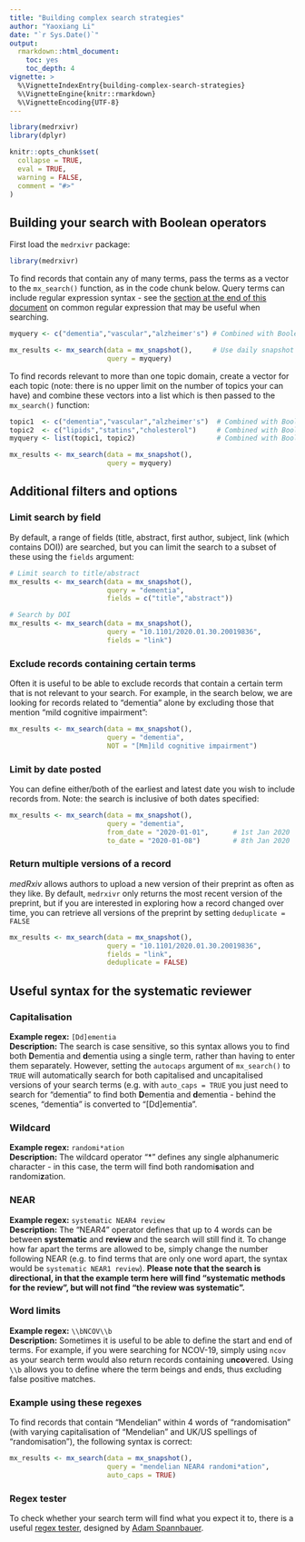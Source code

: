 ```yaml
---
title: "Building complex search strategies"
author: "Yaoxiang Li"
date: "`r Sys.Date()`"
output:
  rmarkdown::html_document:
    toc: yes
    toc_depth: 4
vignette: >
  %\VignetteIndexEntry{building-complex-search-strategies}
  %\VignetteEngine{knitr::rmarkdown}
  %\VignetteEncoding{UTF-8}
---
```


```r
library(medrxivr)
library(dplyr)

knitr::opts_chunk$set(
  collapse = TRUE,
  eval = TRUE,
  warning = FALSE,
  comment = "#>"
)
```


## Building your search with Boolean operators

First load the `medrxivr` package:

```r
library(medrxivr)

```

To find records that contain any of many terms, pass the terms as a vector to the `mx_search()` function, as in the code chunk below. Query terms can include regular expression syntax - see the [section at the end of this document](#regex) on common regular expression that may be useful when searching.

``` r
myquery <- c("dementia","vascular","alzheimer's") # Combined with Boolean OR

mx_results <- mx_search(data = mx_snapshot(),     # Use daily snapshot for data
                        query = myquery)

```

To find records relevant to more than one topic domain, create a vector for each topic (note: there is no upper limit on the number of topics your can have) and combine these vectors into a list which is then passed to the `mx_search()` function:

``` r
topic1  <- c("dementia","vascular","alzheimer's")  # Combined with Boolean OR
topic2  <- c("lipids","statins","cholesterol")     # Combined with Boolean OR
myquery <- list(topic1, topic2)                    # Combined with Boolean AND

mx_results <- mx_search(data = mx_snapshot(),
                        query = myquery)

```

## Additional filters and options

### Limit search by field

By default, a range of fields (title, abstract, first author, subject, link (which contains DOI)) are searched, but you can limit the search to a subset of these using the `fields` argument:

```r

# Limit search to title/abstract
mx_results <- mx_search(data = mx_snapshot(),
                        query = "dementia",
                        fields = c("title","abstract"))

# Search by DOI
mx_results <- mx_search(data = mx_snapshot(),
                        query = "10.1101/2020.01.30.20019836",
                        fields = "link")

```

### Exclude records containing certain terms

Often it is useful to be able to exclude records that contain a certain term that is not relevant to your search. For example, in the search below, we are looking for records related to "dementia" alone by excluding those that mention "mild cognitive impairment":

```r
mx_results <- mx_search(data = mx_snapshot(),
                        query = "dementia",
                        NOT = "[Mm]ild cognitive impairment")
```

### Limit by date posted

You can define either/both of the earliest and latest date you wish to include records from. Note: the search is inclusive of both dates specified:

```r
mx_results <- mx_search(data = mx_snapshot(),
                        query = "dementia",
                        from_date = "2020-01-01",      # 1st Jan 2020
                        to_date = "2020-01-08")        # 8th Jan 2020
```

### Return multiple versions of a record

_medRxiv_ allows authors to upload a new version of their preprint as often as they like. By default, `medrxivr` only returns the most recent version of the preprint, but if you are interested in exploring how a record changed over time, you can retrieve all versions of the preprint by setting `deduplicate = FALSE` 

```r
mx_results <- mx_search(data = mx_snapshot(),
                        query = "10.1101/2020.01.30.20019836",
                        fields = "link",
                        deduplicate = FALSE)
```

## Useful syntax for the systematic reviewer {#regex}

### Capitalisation

__Example regex:__ `[Dd]ementia`  
__Description:__ The search is case sensitive, so this syntax allows you to find both <b>D</b>ementia and <b>d</b>ementia using a single term, rather than having to enter them separately. However, setting the `autocaps` argument of `mx_search()` to `TRUE` will automatically search for both capitalised and uncapitalised versions of your search terms (e.g. with `auto_caps = TRUE` you just need to search for "dementia" to find both <b>D</b>ementia and <b>d</b>ementia - behind the scenes, "dementia" is converted to "[Dd]ementia".

### Wildcard

__Example regex:__ `randomi*ation`  
__Description:__ The wildcard operator "*" defines any single alphanumeric character - in this case, the term will find both randomi<b>s</b>ation and randomi<b>z</b>ation. 


### NEAR

__Example regex:__ `systematic NEAR4 review`  
__Description:__ The "NEAR4" operator defines that up to 4 words can be between <b>systematic</b> and <b>review</b> and the search will still find it. To change how far apart the terms are allowed to be, simply change the number following NEAR (e.g. to find terms that are only one word apart, the syntax would be `systematic NEAR1 review`). **Please note that the search is directional, in that the example term here will find "systematic methods for the review", but will not find "the review was systematic".**

### Word limits

__Example regex:__ `\\bNCOV\\b`  
__Description:__ Sometimes it is useful to be able to define the start and end of terms. For example, if you were searching for NCOV-19, simply using `ncov` as your search term would also return records containing u<b>ncov</b>ered. Using `\\b` allows you to define where the term beings and ends, thus excluding false positive matches.

### Example using these regexes

To find records that contain "Mendelian" within 4 words of "randomisation" (with varying capitalisation of "Mendelian" and UK/US spellings of "randomisation"), the following syntax is correct:

``` r
mx_results <- mx_search(data = mx_snapshot(),
                        query = "mendelian NEAR4 randomi*ation", 
                        auto_caps = TRUE)

```

### Regex tester

To check whether your search term will find what you expect it to, there is a useful [regex tester](https://spannbaueradam.shinyapps.io/r_regex_tester/), designed by [Adam Spannbauer](https://adamspannbauer.github.io/2018/01/16/r-regex-tester-shiny-app/).
